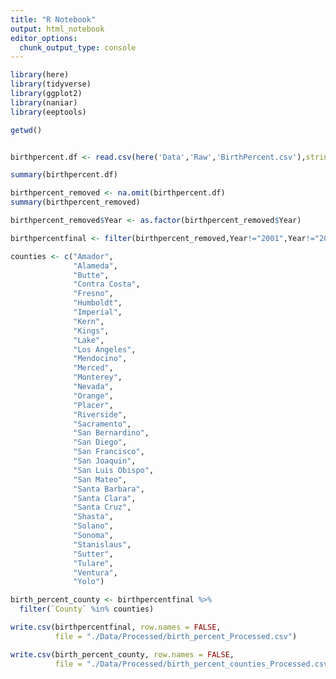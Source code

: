 ```yaml
---
title: "R Notebook"
output: html_notebook
editor_options: 
  chunk_output_type: console
---
```

```r
library(here)
library(tidyverse)
library(ggplot2)
library(naniar)
library(eeptools)

getwd()


birthpercent.df <- read.csv(here('Data','Raw','BirthPercent.csv'),stringsAsFactors = TRUE, colClasses = c('CountyFIPS' = 'factor','StateFIPS'='factor'), na.strings = c("Suppressed","No Events"))

```

```r
summary(birthpercent.df)
```
```r
birthpercent_removed <- na.omit(birthpercent.df)
summary(birthpercent_removed)
```

```r

birthpercent_removed$Year <- as.factor(birthpercent_removed$Year)

```


```r
birthpercentfinal <- filter(birthpercent_removed,Year!="2001",Year!="2002",Year!="2000",Year!="2003",Year!="2004")

counties <- c("Amador",
              "Alameda",
              "Butte",
              "Contra Costa",
              "Fresno",
              "Humboldt",
              "Imperial",
              "Kern",
              "Kings",
              "Lake",
              "Los Angeles",
              "Mendocino",
              "Merced",
              "Monterey",
              "Nevada",
              "Orange",
              "Placer",
              "Riverside",
              "Sacramento",
              "San Bernardino",
              "San Diego",
              "San Francisco",
              "San Joaquin",
              "San Luis Obispo",
              "San Mateo",
              "Santa Barbara",
              "Santa Clara",
              "Santa Cruz",
              "Shasta",
              "Solano",
              "Sonoma",
              "Stanislaus",
              "Sutter",
              "Tulare",
              "Ventura",
              "Yolo")

birth_percent_county <- birthpercentfinal %>%
  filter(`County` %in% counties)
```

```r

write.csv(birthpercentfinal, row.names = FALSE, 
          file = "./Data/Processed/birth_percent_Processed.csv")

write.csv(birth_percent_county, row.names = FALSE, 
          file = "./Data/Processed/birth_percent_counties_Processed.csv")

```

